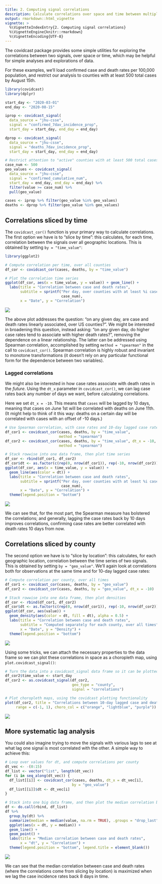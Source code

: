 ```yaml
---
title: 2. Computing signal correlations
description: Calculate correlations over space and time between multiple signals.
output: rmarkdown::html_vignette
vignette: >
  %\VignetteIndexEntry{2. Computing signal correlations}
  %\VignetteEngine{knitr::rmarkdown}
  %\VignetteEncoding{UTF-8}
---
```




The covidcast package provides some simple utilities for exploring the
correlations between two signals, over space or time, which may be helpful for
simple analyses and explorations of data.

For these examples, we'll load confirmed case and death rates per 100,000
population, and restrict our analysis to counties with at least 500 total cases
by August 15th.


``` r
library(covidcast)
library(dplyr)

start_day <- "2020-03-01"
end_day <- "2020-08-15"

iprop <- covidcast_signal(
  data_source = "jhu-csse",
  signal = "confirmed_7dav_incidence_prop",
  start_day = start_day, end_day = end_day)

dprop <- covidcast_signal(
  data_source = "jhu-csse",
  signal = "deaths_7dav_incidence_prop",
  start_day = start_day, end_day = end_day)

# Restrict attention to "active" counties with at least 500 total cases
case_num <- 500
geo_values <- covidcast_signal(
  data_source = "jhu-csse",
  signal = "confirmed_cumulative_num",
  start_day = end_day, end_day = end_day) %>%
  filter(value >= case_num) %>%
  pull(geo_value)

cases <- iprop %>% filter(geo_value %in% geo_values)
deaths <- dprop %>% filter(geo_value %in% geo_values)
```

## Correlations sliced by time



The `covidcast_cor()` function is your primary way to calculate correlations.
The first option we have is to "slice by time": this calculates, for each time,
correlation between the signals over all geographic locations. This is obtained
by setting `by = "time_value"`:


``` r
library(ggplot2)

# Compute correlation per time, over all counties
df_cor <- covidcast_cor(cases, deaths, by = "time_value")

# Plot the correlation time series
ggplot(df_cor, aes(x = time_value, y = value)) + geom_line() +
  labs(title = "Correlation between case and death rates",
       subtitle = sprintf("Per day, over counties with at least %i cases",
                          case_num),
       x = "Date", y = "Correlation")
```

![](figures/corr-unnamed-chunk-3-1.png)

The above plot addresses the question: "on any given day, are case and death
rates linearly associated, over US counties?". We might be interested in
broadening this question, instead asking: "on any given day, do higher case
rates tend to associate with higher death rates?", removing the dependence on a
linear relationship. The latter can be addressed using Spearman correlation,
accomplished by setting `method = "spearman"` in the call to `covidcast_cor()`.
Spearman correlation is highly robust and invariant to monotone transformations
(it doesn't rely on any particular functional form for the dependence between
two variables).

### Lagged correlations

We might also be interested in how case rates associate with death rates in the
*future*. Using the `dt_x` parameter in `covidcast_cor()`, we can lag case rates
back any number of days we want, before calculating correlations.

Here we set `dt_x = -10`. This means that `cases` will be lagged by 10 days,
meaning that cases on June 1st will be correlated with deaths on June 11th. (It
might help to think of it this way: deaths on a certain day will be correlated
with cases with an offset of -10 days.)


``` r
# Use Spearman correlation, with case rates and 10-day lagged case rates
df_cor1 <- covidcast_cor(cases, deaths, by = "time_value",
                         method = "spearman")
df_cor2 <- covidcast_cor(cases, deaths, by = "time_value", dt_x = -10,
                         method = "spearman")

# Stack rowwise into one data frame, then plot time series
df_cor <- rbind(df_cor1, df_cor2)
df_cor$dt <- as.factor(c(rep(0, nrow(df_cor1)), rep(-10, nrow(df_cor2))))
ggplot(df_cor, aes(x = time_value, y = value)) +
  geom_line(aes(color = dt)) +
  labs(title = "Correlation between case and death rates",
       subtitle = sprintf("Per day, over counties with at least %i cases",
                          case_num),
       x = "Date", y = "Correlation") +
  theme(legend.position = "bottom")
```

![](figures/corr-unnamed-chunk-4-1.png)

We can see that, for the most part, the Spearman measure has bolstered the
correlations; and generally, lagging the case rates back by 10 days improves
correlations, confirming case rates are better correlated with death rates 10
days from now.

## Correlations sliced by county

The second option we have is to "slice by location": this calculates, for each
geographic location, correlation between the time series of two signals. This
is obtained by setting `by = "geo_value"`. We'll again look at correlations
both for observations at the same time and for 10-day lagged case rates:


``` r
# Compute correlation per county, over all times
df_cor1 <- covidcast_cor(cases, deaths, by = "geo_value")
df_cor2 <- covidcast_cor(cases, deaths, by = "geo_value", dt_x = -10)

# Stack rowwise into one data frame, then plot densities
df_cor <- rbind(df_cor1, df_cor2)
df_cor$dt <- as.factor(c(rep(0, nrow(df_cor1)), rep(-10, nrow(df_cor2))))
ggplot(df_cor, aes(value)) +
  geom_density(aes(color = dt, fill = dt), alpha = 0.5) +
  labs(title = "Correlation between case and death rates",
       subtitle = "Computed separately for each county, over all times",
       x = "Date", y = "Density") +
  theme(legend.position = "bottom")
```

![](figures/corr-unnamed-chunk-5-1.png)

Using some tricks, we can attach the necessary properties to the data frame so
we can plot these correlations in space as a choropleth map, using
`plot.covidcast_signal()`:


``` r
# Turn the data into a covidcast_signal data frame so it can be plotted
df_cor2$time_value <- start_day
df_cor2 <- as.covidcast_signal(df_cor2,
                               geo_type = "county",
                               signal = "correlations")

# Plot choropleth maps, using the covidcast plotting functionality
plot(df_cor2, title = "Correlations between 10-day lagged case and death rates",
     range = c(-1, 1), choro_col = c("orange", "lightblue", "purple"))
```

![](figures/corr-unnamed-chunk-6-1.png)

## More systematic lag analysis

You could also imagine trying to move the signals with various lags to see at
what lag one signal is most correlated with the other. A simple way to achieve
this:


``` r
# Loop over values for dt, and compute correlations per county
dt_vec <- -(0:15)
df_list <- vector("list", length(dt_vec))
for (i in seq_along(dt_vec)) {
  df_list[[i]] <- covidcast_cor(cases, deaths, dt_x = dt_vec[i],
                               by = "geo_value")
  df_list[[i]]$dt <- dt_vec[i]
}

# Stack into one big data frame, and then plot the median correlation by dt
df <- do.call(rbind, df_list)
df %>%
  group_by(dt) %>%
  summarize(median = median(value, na.rm = TRUE), .groups = "drop_last") %>%
  ggplot(aes(x = dt, y = median)) +
  geom_line() +
  geom_point() +
  labs(title = "Median correlation between case and death rates",
       x = "dt", y = "Correlation") +
  theme(legend.position = "bottom", legend.title = element_blank())
```

![](figures/corr-unnamed-chunk-7-1.png)

We can see that the median correlation between case and death rates (where the
correlations come from slicing by location) is maximized when we lag the case
incidence rates back 8 days in time.
